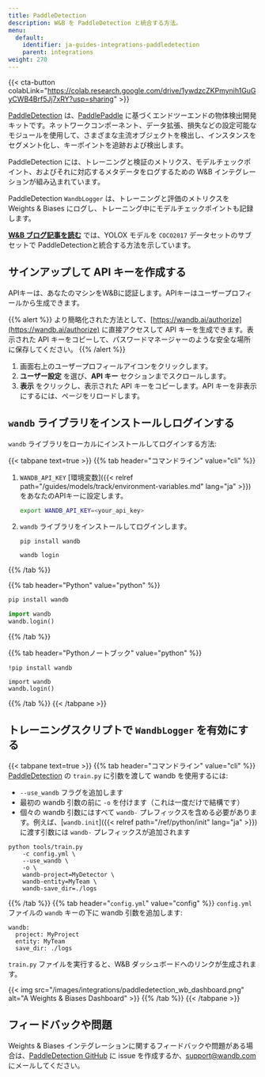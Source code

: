 ```yaml
---
title: PaddleDetection
description: W&B を PaddleDetection と統合する方法。
menu:
  default:
    identifier: ja-guides-integrations-paddledetection
    parent: integrations
weight: 270
---
```


{{< cta-button colabLink="https://colab.research.google.com/drive/1ywdzcZKPmynih1GuGyCWB4Brf5Jj7xRY?usp=sharing" >}}

[PaddleDetection](https://github.com/PaddlePaddle/PaddleDetection) は、[PaddlePaddle](https://github.com/PaddlePaddle/Paddle) に基づくエンドツーエンドの物体検出開発キットです。ネットワークコンポーネント、データ拡張、損失などの設定可能なモジュールを使用して、さまざまな主流オブジェクトを検出し、インスタンスをセグメント化し、キーポイントを追跡および検出します。

PaddleDetection には、トレーニングと検証のメトリクス、モデルチェックポイント、およびそれに対応するメタデータをログするための W&B インテグレーションが組み込まれています。

PaddleDetection `WandbLogger` は、トレーニングと評価のメトリクスを Weights & Biases にログし、トレーニング中にモデルチェックポイントも記録します。

[**W&B ブログ記事を読む**](https://wandb.ai/manan-goel/PaddleDetectionYOLOX/reports/Object-Detection-with-PaddleDetection-and-W-B--VmlldzoyMDU4MjY0) では、YOLOX モデルを `COCO2017` データセットのサブセットで PaddleDetectionと統合する方法を示しています。

## サインアップして API キーを作成する

APIキーは、あなたのマシンをW&Bに認証します。APIキーはユーザープロフィールから生成できます。

{{% alert %}}
より簡略化された方法として、[https://wandb.ai/authorize](https://wandb.ai/authorize) に直接アクセスして API キーを生成できます。表示された API キーをコピーして、パスワードマネージャーのような安全な場所に保存してください。
{{% /alert %}}

1. 画面右上のユーザープロフィールアイコンをクリックします。
2. **ユーザー設定** を選び、**API キー** セクションまでスクロールします。
3. **表示** をクリックし、表示された API キーをコピーします。API キーを非表示にするには、ページをリロードします。

## `wandb` ライブラリをインストールしログインする

`wandb` ライブラリをローカルにインストールしてログインする方法:

{{< tabpane text=true >}}
{{% tab header="コマンドライン" value="cli" %}}

1. `WANDB_API_KEY` [環境変数]({{< relref path="/guides/models/track/environment-variables.md" lang="ja" >}}) をあなたのAPIキーに設定します。

    ```bash
    export WANDB_API_KEY=<your_api_key>
    ```

1. `wandb` ライブラリをインストールしてログインします。

    ```shell
    pip install wandb

    wandb login
    ```

{{% /tab %}}

{{% tab header="Python" value="python" %}}

```bash
pip install wandb
```
```python
import wandb
wandb.login()
```

{{% /tab %}}

{{% tab header="Pythonノートブック" value="python" %}}

```notebook
!pip install wandb

import wandb
wandb.login()
```

{{% /tab %}}
{{< /tabpane >}}

## トレーニングスクリプトで `WandbLogger` を有効にする

{{< tabpane text=true >}}
{{% tab header="コマンドライン" value="cli" %}}
[PaddleDetection](https://github.com/PaddlePaddle/PaddleDetection/) の `train.py` に引数を渡して wandb を使用するには:

* `--use_wandb` フラグを追加します
* 最初の wandb 引数の前に `-o` を付けます（これは一度だけで結構です）
* 個々の wandb 引数にはすべて `wandb-` プレフィックスを含める必要があります。例えば、[`wandb.init`]({{< relref path="/ref/python/init" lang="ja" >}}) に渡す引数には `wandb-` プレフィックスが追加されます

```shell
python tools/train.py 
    -c config.yml \ 
    --use_wandb \
    -o \ 
    wandb-project=MyDetector \
    wandb-entity=MyTeam \
    wandb-save_dir=./logs
```
{{% /tab %}}
{{% tab header="`config.yml`" value="config" %}}
`config.yml` ファイルの `wandb` キーの下に wandb 引数を追加します:

```
wandb:
  project: MyProject
  entity: MyTeam
  save_dir: ./logs
```

`train.py` ファイルを実行すると、W&B ダッシュボードへのリンクが生成されます。

{{< img src="/images/integrations/paddledetection_wb_dashboard.png" alt="A Weights & Biases Dashboard" >}}
{{% /tab %}}
{{< /tabpane >}}

## フィードバックや問題

Weights & Biases インテグレーションに関するフィードバックや問題がある場合は、[PaddleDetection GitHub](https://github.com/PaddlePaddle/PaddleDetection) に issue を作成するか、<a href="mailto:support@wandb.com">support@wandb.com</a> にメールしてください。